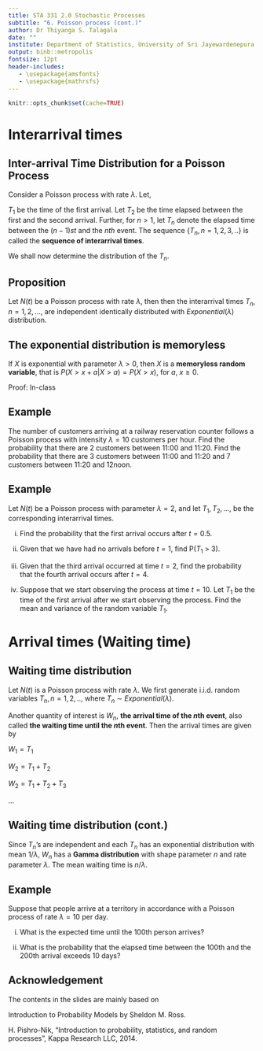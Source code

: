 ```yaml
---
title: STA 331 2.0 Stochastic Processes
subtitle: "6. Poisson process (cont.)"
author: Dr Thiyanga S. Talagala
date: ""
institute: Department of Statistics, University of Sri Jayewardenepura
output: binb::metropolis
fontsize: 12pt
header-includes:
   - \usepackage{amsfonts}
   - \usepackage{mathrsfs}
---
```


```r
knitr::opts_chunk$set(cache=TRUE)
```


# Interarrival times

## Inter-arrival Time Distribution for a Poisson Process

Consider a Poisson process with rate $\lambda$. Let,

$T_1$ be the time of the first arrival. Let $T_2$ be the time elapsed between the first and the second arrival. Further, for $n > 1$, let $T_n$ denote the elapsed time between the $(n-1)st$ and the $nth$ event. The sequence $\{T_n, n=1, 2, 3, ..\}$ is called the **sequence of interarrival times**.

We shall now determine the distribution of the $T_n$.

## Proposition

Let $N(t)$ be a Poisson process with rate $\lambda$, then  then the interarrival times $T_n$, $n=1, 2, ...$, are independent identically distributed with $Exponential$($\lambda$) distribution.

## The exponential distribution is memoryless

If $X$ is exponential with parameter $\lambda > 0$, then $X$ is a **memoryless random variable**, that is
$P(X > x+a|X>a)=P(X>x)$, for $a$, $x \geq 0$.

Proof: In-class

\vspace{5cm}

## Example

The number of customers arriving at a railway reservation counter follows a Poisson process with intensity $\lambda=10$ customers per hour.
Find the probability that there are 2 customers between 11:00 and 11:20.
Find the probability that there are 3 customers between 11:00 and 11:20 and 7 customers between 11:20 and 12noon.

## Example

Let $N(t)$ be a Poisson process with parameter $\lambda=2$, and let $T_1, T_2, ...$, be the corresponding interarrival times.

i) Find the probability that the first arrival occurs after $t=0.5$.

ii) Given that we have had no arrivals before $t=1$, find P($T_1$ > 3).

iii) Given that the third arrival occurred at time $t=2$, find the probability that the fourth arrival occurs after $t=4$.

iv) Suppose that we start observing the process at time $t=10$. Let $T_1$ be the time of the first arrival after we start observing the process. Find the mean and variance of the random variable $T_1$.

# Arrival times (Waiting time)

## Waiting time distribution

Let $N(t)$ is a Poisson process with rate $\lambda$. We first generate i.i.d. random variables $T_n, n=1, 2, ..$, where $T_n$ ∼ $Exponential(\lambda)$. 

Another quantity of interest is $W_n$, **the arrival time of the $n$th event**, also called **the waiting time until the $n$th event**. Then the arrival times are given by

$W_1 = T_1$

$W_2 = T_1 + T_2$

$W_2 = T_1 + T_2 + T_3$

$...$

## Waiting time distribution (cont.)

Since $T_n$’s are independent and each $T_n$ has an exponential distribution with mean $1/\lambda$, $W_n$
has a **Gamma distribution** with shape parameter $n$ and rate parameter $\lambda$. The mean waiting
time is $n/\lambda$.

## Example

Suppose that people arrive at a territory in accordance with a Poisson process of rate $\lambda=10$ per
day.

i) What is the expected time until the 100th person arrives?

ii) What is the probability that the elapsed time between the 100th and the 200th arrival
exceeds 10 days?

## Acknowledgement

The contents in the slides are mainly based on 

Introduction to Probability Models by Sheldon M. Ross.

H. Pishro-Nik, "Introduction to probability, statistics, and random processes", Kappa Research LLC, 2014.
